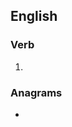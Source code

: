 ==English==

===Verb===
{{head|en|verb form}}

# {{en-past of|Latinise}}

===Anagrams===
* {{anagrams|en|a=adeiilnst|denialist|disentail}}